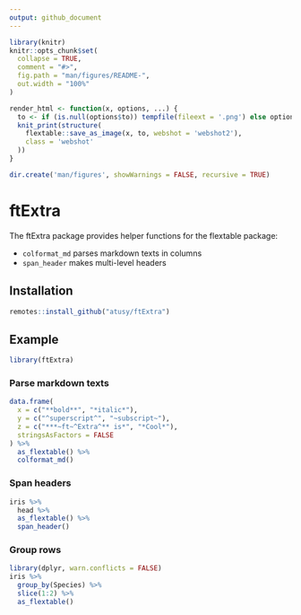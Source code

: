 ```yaml
---
output: github_document
---
```


<!-- README.md is generated from README.Rmd. Please edit that file -->

```r
library(knitr)
knitr::opts_chunk$set(
  collapse = TRUE,
  comment = "#>",
  fig.path = "man/figures/README-",
  out.width = "100%"
)

render_html <- function(x, options, ...) {
  to <- if (is.null(options$to)) tempfile(fileext = '.png') else options$to
  knit_print(structure(
    flextable::save_as_image(x, to, webshot = 'webshot2'),
    class = 'webshot'
  ))
}

dir.create('man/figures', showWarnings = FALSE, recursive = TRUE)
```

# ftExtra

<!-- badges: start -->
<!-- badges: end -->

The ftExtra package provides helper functions for the flextable package: 

* `colformat_md` parses markdown texts in columns
* `span_header` makes multi-level headers

## Installation

``` r
remotes::install_github("atusy/ftExtra")
```

## Example

```r
library(ftExtra)
```

### Parse markdown texts

```r
data.frame(
  x = c("**bold**", "*italic*"),
  y = c("^superscript^", "~subscript~"),
  z = c("***~ft~^Extra^** is*", "*Cool*"),
  stringsAsFactors = FALSE
) %>%
  as_flextable() %>%
  colformat_md()
```


### Span headers

```r
iris %>%
  head %>%
  as_flextable() %>%
  span_header()
```

### Group rows

```r
library(dplyr, warn.conflicts = FALSE)
iris %>%
  group_by(Species) %>%
  slice(1:2) %>%
  as_flextable()
```

